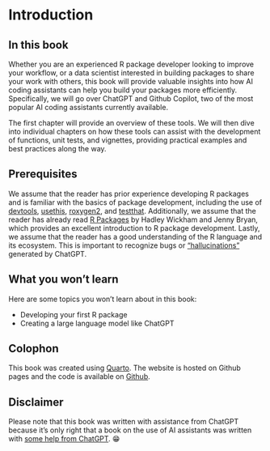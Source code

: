 # Introduction

## In this book

Whether you are an experienced R package developer looking to improve your workflow, or a data scientist interested in building packages to share your work with others, this book will provide valuable insights into how AI coding assistants can help you build your packages more efficiently. Specifically, we will go over ChatGPT and Github Copilot, two of the most popular AI coding assistants currently available. 

The first chapter will provide an overview of these tools. We will then dive into individual chapters on how these tools can assist with the development of functions, unit tests, and vignettes, providing practical examples and best practices along the way.

## Prerequisites

We assume that the reader has prior experience developing R packages and is familiar with the basics of package development, including the use of [devtools](https://devtools.r-lib.org/), [usethis](https://usethis.r-lib.org/), [roxygen2](https://roxygen2.r-lib.org/), and [testthat](https://testthat.r-lib.org/). Additionally, we assume that the reader has already read [R Packages](https://r-pkgs.org/) by Hadley Wickham and Jenny Bryan, which provides an excellent introduction to R package development. Lastly, we assume that the reader has a good understanding of the R language and its ecosystem. This is important to recognize bugs or ["hallucinations"](https://en.wikipedia.org/wiki/Hallucination_(artificial_intelligence)) generated by ChatGPT.

## What you won't learn

Here are some topics you won't learn about in this book:

* Developing your first R package
* Creating a large language model like ChatGPT

## Colophon

This book was created using [Quarto](https://quarto.org/docs/books/). The website is hosted on Github pages and the code is available on [Github](https://github.com/parmsam/ai-code-r-pkgs).

<!-- ## Ethical considerations -->

## Disclaimer

Please note that this book was written with assistance from ChatGPT because it's only right that a book on the use of AI assistants was written with [some help from ChatGPT](https://media.giphy.com/media/qAtZM2gvjWhPjmclZE/giphy.gif). 😁
